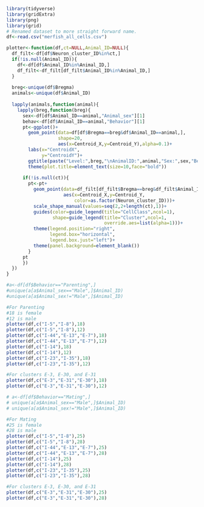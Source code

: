 ```r
library(tidyverse)
library(gridExtra)
library(png)
library(grid)
# Renamed dataset to more straight forward name. 
df<-read.csv("merfish_all_cells.csv")

plotter<-function(df,ct=NULL,Animal_ID=NULL){
  df_filt<-df[df$Neuron_cluster_ID%in%ct,]
  if(!is.null(Animal_ID)){
    df<-df[df$Animal_ID%in%Animal_ID,]
    df_filt<-df_filt[df_filt$Animal_ID%in%Animal_ID,]
  }
  
  breg<-unique(df$Bregma)
  animals<-unique(df$Animal_ID)
  
  lapply(animals,function(animal){
    lapply(breg,function(breg){
      sex<-df[df$Animal_ID==animal,"Animal_sex"][1]
      behav<-df[df$Animal_ID==animal,"Behavior"][1]
      pt<-ggplot()+
        geom_point(data=df[df$Bregma==breg&df$Animal_ID==animal,],
                   shape=20,
                   aes(x=Centroid_X,y=Centroid_Y),alpha=0.1)+
        labs(x="CentroidX",
             y="CentroidY")+
        ggtitle(paste("Level:",breg,"\nAnimalID:",animal,"Sex:",sex,"Behavior:",behav))+
        theme(plot.title=element_text(size=10,face="bold"))
      
      if(!is.null(ct)){
        pt<-pt+
          geom_point(data=df_filt[df_filt$Bregma==breg&df_filt$Animal_ID==animal,],
                     aes(x=Centroid_X,y=Centroid_Y,
                         color=as.factor(Neuron_cluster_ID)))+
          scale_shape_manual(values=seq(2,2+length(ct),1))+
          guides(color=guide_legend(title="CellClass",ncol=1),
                 shape=guide_legend(title="Cluster",ncol=1,
                                    override.aes=list(alpha=1)))+
          theme(legend.position="right",
                legend.box="horizontal",
                legend.box.just="left")+ 
          theme(panel.background=element_blank())
        }
      pt
      })
  })
}

#a<-df[df$Behavior=="Parenting",]
#unique(a[a$Animal_sex=="Male",]$Animal_ID)
#unique(a[a$Animal_sex!="Male",]$Animal_ID)

#For Parenting
#18 is female
#12 is male
plotter(df,c("I-5","I-8"),18)
plotter(df,c("I-5","I-8"),12)
plotter(df,c("I-44","E-13","E-7"),18)
plotter(df,c("I-44","E-13","E-7"),12)
plotter(df,c("I-14"),18)
plotter(df,c("I-14"),12)
plotter(df,c("I-23","I-35"),18)
plotter(df,c("I-23","I-35"),12)

#For clusters E-3, E-30, and E-31
plotter(df,c("E-3","E-31","E-30"),18)
plotter(df,c("E-3","E-31","E-30"),12)

# a<-df[df$Behavior=="Mating",]
# unique(a[a$Animal_sex=="Male",]$Animal_ID)
# unique(a[a$Animal_sex!="Male",]$Animal_ID)

#For Mating
#25 is female
#28 is male
plotter(df,c("I-5","I-8"),25)
plotter(df,c("I-5","I-8"),28)
plotter(df,c("I-44","E-13","E-7"),25)
plotter(df,c("I-44","E-13","E-7"),28)
plotter(df,c("I-14"),25)
plotter(df,c("I-14"),28)
plotter(df,c("I-23","I-35"),25)
plotter(df,c("I-23","I-35"),28)

#For clusters E-3, E-30, and E-31
plotter(df,c("E-3","E-31","E-30"),25)
plotter(df,c("E-3","E-31","E-30"),28)
```

